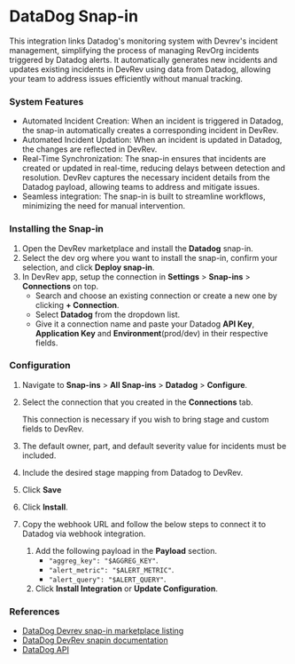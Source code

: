 # DataDog Snap-in

This integration links Datadog's monitoring system with Devrev's incident management, simplifying the process of managing RevOrg incidents triggered by Datadog alerts. It automatically generates new incidents and updates existing incidents in DevRev using data from Datadog, allowing your team to address issues efficiently without manual tracking.

### System Features

- Automated Incident Creation: When an incident is triggered in Datadog, the snap-in automatically creates a corresponding incident in DevRev.
- Automated Incident Updation: When an incident is updated in Datadog, the changes are reflected in DevRev.
- Real-Time Synchronization: The snap-in ensures that incidents are created or updated in real-time, reducing delays between detection and resolution. DevRev captures the necessary incident details from the Datadog payload, allowing teams to address and mitigate issues.
- Seamless integration: The snap-in is built to streamline workflows, minimizing the need for manual intervention.

### Installing the Snap-in

1. Open the DevRev marketplace and install the **Datadog** snap-in.
2. Select the dev org where you want to install the snap-in, confirm your
selection, and click **Deploy snap-in**.
3. In DevRev app, setup the connection in **Settings** > **Snap-ins** >
**Connections** on top.
    - Search and choose an existing connection or create a new one by clicking
    **+ Connection**.
    - Select **Datadog** from the dropdown list.
    - Give it a connection name and paste your Datadog **API Key**, **Application
    Key** and **Environment**(prod/dev) in their respective fields.

### Configuration

1. Navigate to **Snap-ins** > **All Snap-ins** > **Datadog** > **Configure**.
2. Select the connection that you created in the **Connections** tab.
    
    This connection is necessary if you wish to bring stage and custom fields to DevRev.
    
3. The default owner, part, and default severity value for incidents must be included.
4. Include the desired stage mapping from Datadog to DevRev.
5. Click **Save**
6. Click **Install**.
7. Copy the webhook URL and follow the below steps to connect it to Datadog via webhook integration.
    1. Add the following payload in the **Payload** section.
        - `"aggreg_key": "$AGGREG_KEY"`.
        - `"alert_metric": "$ALERT_METRIC"`.
        - `"alert_query": "$ALERT_QUERY"`.
    2. Click **Install Integration** or **Update Configuration**.

### References

- [DataDog Devrev snap-in marketplace listing](https://marketplace.devrev.ai/datadog-snapin)
- [DataDog DevRev snapin documentation](https://devrev.ai/docs/integrations/datadog)
- [DataDog API](https://docs.datadoghq.com/api/latest/)